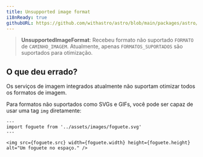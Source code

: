 ```yaml
---
title: Unsupported image format
i18nReady: true
githubURL: https://github.com/withastro/astro/blob/main/packages/astro/src/core/errors/errors-data.ts
---
```


> **UnsupportedImageFormat**: Recebeu formato não suportado `FORMATO` de `CAMINHO_IMAGEM`. Atualmente, apenas `FORMATOS_SUPORTADOS` são suportados para otimização.

## O que deu errado?

Os serviços de imagem integrados atualmente não suportam otimizar todos os formatos de imagem.

Para formatos não suportados como SVGs e GIFs, você pode ser capaz de usar uma tag `img` diretamente:

```astro
---
import foguete from '../assets/images/foguete.svg'
---

<img src={foguete.src} width={foguete.width} height={foguete.height} alt="Um foguete no espaço." />
```

